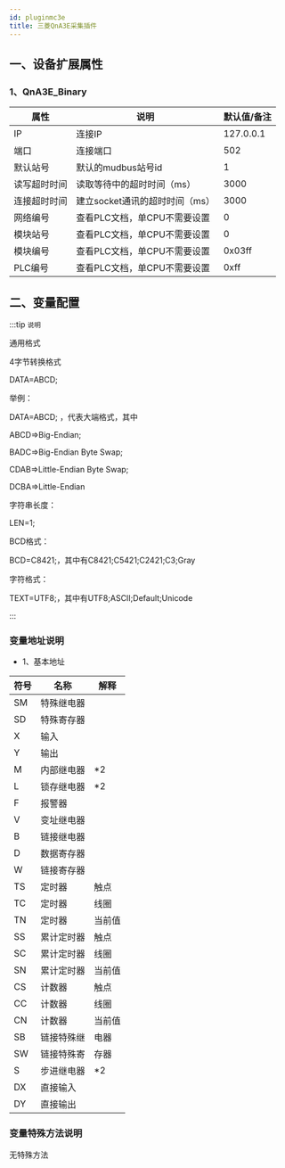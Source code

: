 ```yaml
---
id: pluginmc3e
title: 三菱QnA3E采集插件
---
```


## 一、设备扩展属性

### 1、QnA3E_Binary

| 属性           |  说明                    | 默认值/备注|
| ---------------| --------------------------| ---|
| IP         | 连接IP              | 127.0.0.1|
| 端口         | 连接端口              | 502|
| 默认站号         | 默认的mudbus站号id            | 1|
| 读写超时时间         | 读取等待中的超时时间（ms）              | 3000|
| 连接超时时间         | 建立socket通讯的超时时间（ms）                | 3000|
| 网络编号         | 查看PLC文档，单CPU不需要设置              | 0 |
| 模块站号         | 查看PLC文档，单CPU不需要设置              | 0 |
| 模块编号         | 查看PLC文档，单CPU不需要设置              | 0x03ff |
| PLC编号         | 查看PLC文档，单CPU不需要设置              | 0xff |


## 二、变量配置

:::tip `说明`

通用格式

4字节转换格式

DATA=ABCD;

举例：

DATA=ABCD; ，代表大端格式，其中

ABCD=>Big-Endian;

BADC=>Big-Endian Byte Swap;

CDAB=>Little-Endian Byte Swap;

DCBA=>Little-Endian

字符串长度：

LEN=1;

BCD格式：

BCD=C8421;，其中有C8421;C5421;C2421;C3;Gray

字符格式：

TEXT=UTF8;，其中有UTF8;ASCII;Default;Unicode

:::

### 变量地址说明

- 1、基本地址


| 符号 | 名称       | 解释         |
| --- | ---------- | ------------ |
| SM  | 特殊继电器 |              |
| SD  | 特殊寄存器 |              |
| X   | 输入       |              |
| Y   | 输出       |              |
| M   | 内部继电器 | *2           |
| L   | 锁存继电器 | *2           |
| F   | 报警器     |              |
| V   | 变址继电器 |              |
| B   | 链接继电器 |              |
| D   | 数据寄存器 |              |
| W   | 链接寄存器 |              |
| TS  | 定时器     | 触点         |
| TC  | 定时器     | 线圈         |
| TN  | 定时器     | 当前值       |
| SS  | 累计定时器 | 触点         |
| SC  | 累计定时器 | 线圈         |
| SN  | 累计定时器 | 当前值       |
| CS  | 计数器     | 触点         |
| CC  | 计数器     | 线圈         |
| CN  | 计数器     | 当前值       |
| SB  | 链接特殊继 | 电器         |
| SW  | 链接特殊寄 | 存器         |
| S   | 步进继电器 | *2           |
| DX  | 直接输入   |              |
| DY  | 直接输出   |              |


### 变量特殊方法说明

无特殊方法



